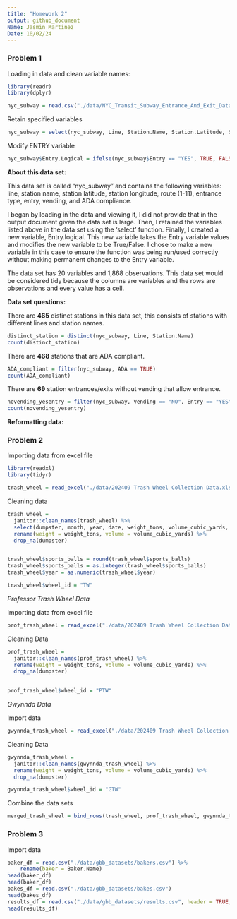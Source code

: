 ```yaml
---
title: "Homework 2"
output: github_document
Name: Jasmin Martinez
Date: 10/02/24
---
```

### **Problem 1**

Loading in data and clean variable names: 
```r
library(readr)
library(dplyr)

nyc_subway = read.csv("./data/NYC_Transit_Subway_Entrance_And_Exit_Data.csv")
```

Retain specified variables 
```r
nyc_subway = select(nyc_subway, Line, Station.Name, Station.Latitude, Station.Longitude, Route1:Route11, Entrance.Type, Entry, Vending, ADA)
```

Modify ENTRY variable 
```r
nyc_subway$Entry.Logical = ifelse(nyc_subway$Entry == "YES", TRUE, FALSE)
```

**About this data set:** 

This data set is called "nyc_subway" and contains the following variables: line, station name, station latitude, station longitude, route (1-11), entrance type, entry, vending, and ADA compliance. 

I began by loading in the data and viewing it, I did not provide that in the output document given the data set is large. Then, I retained the variables listed above in the data set using the 'select' function. Finally, I created a new variable, Entry.logical. This new variable takes the Entry variable values and modifies the new variable to be True/False. I chose to make a new variable in this case to ensure the function was being run/used correctly without making permanent changes to the Entry variable. 

The data set has 20 variables and 1,868 observations. This data set would be considered tidy because the columns are variables and the rows are observations and every value has a cell. 

**Data set questions:** 

There are **465** distinct stations in this data set, this consists of stations with different lines and station names. 
```r
distinct_station = distinct(nyc_subway, Line, Station.Name)
count(distinct_station)
```

There are **468** stations that are ADA compliant. 
```r
ADA_compliant = filter(nyc_subway, ADA == TRUE)
count(ADA_compliant)

```

There are **69** station entrances/exits without vending that allow entrance. 
```r
novending_yesentry = filter(nyc_subway, Vending == "NO", Entry == "YES")
count(novending_yesentry)
```

**Reformatting data:**

### **Problem 2**
Importing data from excel file
```r
library(readxl)
library(tidyr)

trash_wheel = read_excel("./data/202409 Trash Wheel Collection Data.xlsx", sheet = "Mr. Trash Wheel")
```

Cleaning data
```r
trash_wheel = 
  janitor::clean_names(trash_wheel) %>%
  select(dumpster, month, year, date, weight_tons, volume_cubic_yards, plastic_bottles, polystyrene, cigarette_butts, glass_bottles, plastic_bags, wrappers, sports_balls, homes_powered) %>%
  rename(weight = weight_tons, volume = volume_cubic_yards) %>% 
  drop_na(dumpster)


trash_wheel$sports_balls = round(trash_wheel$sports_balls)
trash_wheel$sports_balls = as.integer(trash_wheel$sports_balls)
trash_wheel$year = as.numeric(trash_wheel$year)

trash_wheel$wheel_id = "TW"
```

_Professor Trash Wheel Data_

Importing data from excel file
```r
prof_trash_wheel = read_excel("./data/202409 Trash Wheel Collection Data.xlsx", sheet = "Professor Trash Wheel")
```

Cleaning Data
```r
prof_trash_wheel = 
  janitor::clean_names(prof_trash_wheel) %>%
  rename(weight = weight_tons, volume = volume_cubic_yards) %>% 
  drop_na(dumpster)
  

prof_trash_wheel$wheel_id = "PTW"
```

_Gwynnda Data_

Import data
```r
gwynnda_trash_wheel = read_excel("./data/202409 Trash Wheel Collection Data.xlsx", sheet = "Gwynnda Trash Wheel")
```

Cleaning Data
```r
gwynnda_trash_wheel = 
  janitor::clean_names(gwynnda_trash_wheel) %>%
  rename(weight = weight_tons, volume = volume_cubic_yards) %>% 
  drop_na(dumpster)

gwynnda_trash_wheel$wheel_id = "GTW"
```

Combine the data sets 
```r
merged_trash_wheel = bind_rows(trash_wheel, prof_trash_wheel, gwynnda_trash_wheel)
```

### **Problem 3**

Import data 
```r
baker_df = read.csv("./data/gbb_datasets/bakers.csv") %>% 
    rename(baker = Baker.Name)
head(baker_df)
head(baker_df)
bakes_df = read.csv("./data/gbb_datasets/bakes.csv")
head(bakes_df)
results_df = read.csv("./data/gbb_datasets/results.csv", header = TRUE, skip = 2)
head(results_df)
```


















